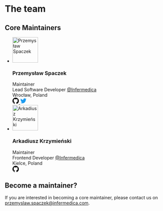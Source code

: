 
<Meta title="Team"/>

<style>{`
  .list {
    list-style-type: none;
    margin: 1rem 0;
  }
  .list__item {
    padding: 1.5rem 0;
  }
  .maintainer {
    display: flex;
    }
    .maintainer__avatar {
      border-radius: 50%;
    }
    .maintainer__profile {
      flex: 1;
      margin: 0 0 0 1rem;
    }
    .maintainer__role {
      margin: 0 0 0.5rem 0;
      text-transform: uppercase;
      font-size: 0.84rem;
      font-weight: 600;
    }
    .maintainer__title,
    .maintainer__job,
    .maintainer__location,
    .maintainer__social {
      margin: 0 0 0.5rem 0;
    }
    .maintainer__social {
      display: flex;
      align-items: center;
      justify-content: flex-start;
      gap: 0.5rem;
    }
    .social {
      display: fles;
      align-items: center;
      justify-content: center;
    }
`}</style>

# The team
## Core Maintainers
<ul className="list">
  <li className="list__item">
    <div className="maintainer">
      <div>
        <img src="https://github.com/pspaczek.png" alt="Przemysław Spaczek" width="80" height="80" className="maintainer__avatar"/>
      </div>
      <div className="maintainer__profile">
        <h3 >Przemysław Spaczek</h3>
        <div>
          <div className="maintainer__role">Maintainer</div>
          <div className="maintainer__job">Lead Software Developer <a href="https://github.com/infermedica" target="_blank">@Infermedica</a></div>
          <div className="maintainer__location">Wrocław, Poland</div>
          <div className="maintainer__social">
            <a href="https://github.com/pspaczek" target="_blank" className="social">
              <svg width="20" height="20" aria-hidden="true" viewBox="0 0 16 16" version="1.1" >
                <path fillRule="evenodd" d="M8 0C3.58 0 0 3.58 0 8c0 3.54 2.29 6.53 5.47 7.59.4.07.55-.17.55-.38 0-.19-.01-.82-.01-1.49-2.01.37-2.53-.49-2.69-.94-.09-.23-.48-.94-.82-1.13-.28-.15-.68-.52-.01-.53.63-.01 1.08.58 1.23.82.72 1.21 1.87.87 2.33.66.07-.52.28-.87.51-1.07-1.78-.2-3.64-.89-3.64-3.95 0-.87.31-1.59.82-2.15-.08-.2-.36-1.02.08-2.12 0 0 .67-.21 2.2.82.64-.18 1.32-.27 2-.27.68 0 1.36.09 2 .27 1.53-1.04 2.2-.82 2.2-.82.44 1.1.16 1.92.08 2.12.51.56.82 1.27.82 2.15 0 3.07-1.87 3.75-3.65 3.95.29.25.54.73.54 1.48 0 1.07-.01 1.93-.01 2.2 0 .21.15.46.55.38A8.013 8.013 0 0016 8c0-4.42-3.58-8-8-8z"></path>
              </svg>
            </a>
            <a href="https://twitter.com/przemekspaczek" target="_blank" className="social">
              <svg width="20" height="20" viewBox="0 0 24 24" aria-hidden="true" fill="#1d9bf0"><g><path  d="M23.643 4.937c-.835.37-1.732.62-2.675.733.962-.576 1.7-1.49 2.048-2.578-.9.534-1.897.922-2.958 1.13-.85-.904-2.06-1.47-3.4-1.47-2.572 0-4.658 2.086-4.658 4.66 0 .364.042.718.12 1.06-3.873-.195-7.304-2.05-9.602-4.868-.4.69-.63 1.49-.63 2.342 0 1.616.823 3.043 2.072 3.878-.764-.025-1.482-.234-2.11-.583v.06c0 2.257 1.605 4.14 3.737 4.568-.392.106-.803.162-1.227.162-.3 0-.593-.028-.877-.082.593 1.85 2.313 3.198 4.352 3.234-1.595 1.25-3.604 1.995-5.786 1.995-.376 0-.747-.022-1.112-.065 2.062 1.323 4.51 2.093 7.14 2.093 8.57 0 13.255-7.098 13.255-13.254 0-.2-.005-.402-.014-.602.91-.658 1.7-1.477 2.323-2.41z"></path></g></svg>
            </a>
          </div>
        </div>
      </div>
    </div>
  </li>
  <li className="list__item">
    <div className="maintainer">
      <div>
        <img src="https://github.com/ArkadiuszKrzymienski.png" alt="Arkadiusz Krzymieński" width="80" height="80" className="maintainer__avatar"/>
      </div>
      <div className="maintainer__profile">
        <h3>Arkadiusz Krzymieński</h3>
        <div>
          <div className="maintainer__role">Maintainer</div>
          <div className="maintainer__job">Frontend Developer <a href="https://github.com/infermedica" target="_blank">@Infermedica</a></div>
          <div className="maintainer__location">Kielce, Poland</div>
          <div className="maintainer__social">
            <a href="https://github.com/ArkadiuszKrzymienski" target="_blank" className="social">
              <svg width="20" height="20" aria-hidden="true" viewBox="0 0 16 16" version="1.1" >
                <path fillRule="evenodd" d="M8 0C3.58 0 0 3.58 0 8c0 3.54 2.29 6.53 5.47 7.59.4.07.55-.17.55-.38 0-.19-.01-.82-.01-1.49-2.01.37-2.53-.49-2.69-.94-.09-.23-.48-.94-.82-1.13-.28-.15-.68-.52-.01-.53.63-.01 1.08.58 1.23.82.72 1.21 1.87.87 2.33.66.07-.52.28-.87.51-1.07-1.78-.2-3.64-.89-3.64-3.95 0-.87.31-1.59.82-2.15-.08-.2-.36-1.02.08-2.12 0 0 .67-.21 2.2.82.64-.18 1.32-.27 2-.27.68 0 1.36.09 2 .27 1.53-1.04 2.2-.82 2.2-.82.44 1.1.16 1.92.08 2.12.51.56.82 1.27.82 2.15 0 3.07-1.87 3.75-3.65 3.95.29.25.54.73.54 1.48 0 1.07-.01 1.93-.01 2.2 0 .21.15.46.55.38A8.013 8.013 0 0016 8c0-4.42-3.58-8-8-8z"></path>
              </svg>
            </a>
          </div>
        </div>
      </div>
    </div>
  </li>
</ul>

## Become a maintainer?
If you are interested in becoming a core maintainer, please contact us on przemyslaw.spaczek@infermedica.com.
